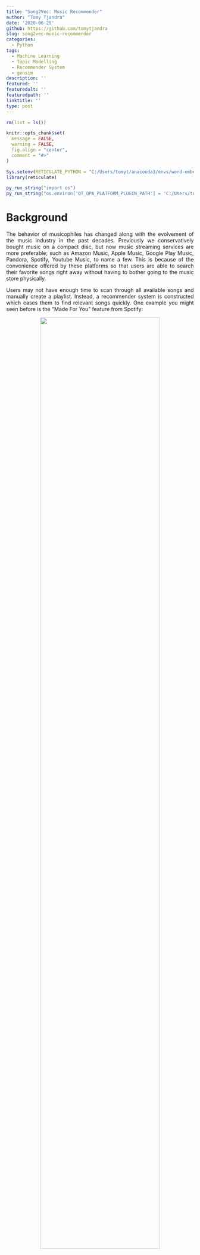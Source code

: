 ```yaml
---
title: "Song2Vec: Music Recommender"
author: "Tomy Tjandra"
date: '2020-06-29'
github: https://github.com/tomytjandra
slug: song2vec-music-recommender
categories:
  - Python
tags:
  - Machine Learning
  - Topic Modelling
  - Recommender System
  - gensim
description: ''
featured: ''
featuredalt: ''
featuredpath: ''
linktitle: ''
type: post
---
```


<style>
body {
text-align: justify}
</style>

```r
rm(list = ls())

knitr::opts_chunk$set(
  message = FALSE,
  warning = FALSE,
  fig.align = "center",
  comment = "#>"
)
```

```r
Sys.setenv(RETICULATE_PYTHON = "C:/Users/tomyt/anaconda3/envs/word-embeddings/python.exe")
library(reticulate)

py_run_string("import os")
py_run_string("os.environ['QT_QPA_PLATFORM_PLUGIN_PATH'] = 'C:/Users/tomyt/anaconda3/Library/plugins/platforms'")
```

# Background

The behavior of musicophiles has changed along with the evolvement of the music industry in the past decades. Previously we conservatively bought music on a compact disc, but now music streaming services are more preferable; such as Amazon Music,
Apple Music, Google Play Music, Pandora, Spotify, Youtube Music, to name a few. This is because of the convenience offered by these platforms so that users are able to search their favorite songs right away without having to bother going to the music store physically.

Users may not have enough time to scan through all available songs and manually create a playlist. Instead, a recommender system is constructed which eases them to find relevant songs quickly. One example you might seen before is the "Made For You" feature from Spotify:

<center> ![](/img/song2vec-music-recommender/made-for-you.png){width="80%"} </center>

These personalized playlists are being recommended by grouping similar songs that go well together. How? In the real case, this process is done by combining several recommender algorithms, simply based on users' activities such as likes, playlist history, or even listening history. In this article, we will demonstrate how to extract song embeddings using a neural network approach specifically **Word2Vec** model, use it to generate songs recommendation, and evaluate the performance.

Okay, so you might wonder what is Word2Vec actually? Developed by Tomas Mikolov [^1] in 2013 at Google, it is one of the most common technique to do word embeddings in several Natural Language Processing (NLP) cases using shallow neural network. Word embeddings is just a fancy way of saying a numerical representation of words. A good analogy would be how colors are represented with a RGB values. These set of values is then called as a **vector**. For example, "black" can be associated with (0,0,0) and "white" with (255,255,255) as their pixel intensity values.

```python
import numpy as np
import matplotlib.pyplot as plt
from mpl_toolkits.mplot3d import Axes3D

plt.figure(figsize=(10, 6))
ax = plt.subplot(111, projection='3d')

colors = [
    (255,0,0),
    (0,255,0),
    (0,0,255),
    (225,225,225)
]

for r, g, b in colors:
    ax.quiver(0, 0, 0, r, g, b,
              color = np.array([r, g, b])/255,
              linewidth = 5)

ax.set_xlim3d(0, 255)
ax.set_ylim3d(0, 255)
ax.set_zlim3d(0, 255)
ax.dist = 11
plt.title("COLOR VECTORS", fontweight = "bold")
plt.tight_layout()
plt.show()
```

In fact, word embeddings method can be generalized into other item embeddings, which associate any product on an e-commerce website, any videos on Youtube, movies on Netflix with a vector. Of course, in this case, songs can also be a vector.

Can you guess what is the property of a sentence that Word2Vec exploits to learn the vector representation of a word? It is the **sequential nature of the text**. Take a look of the following scrambled sentence:

> *gives Spotify millions you access music service to digital a that is of songs.*

It is difficult for us to understand the text because there is no sequence in the sentence. That's why the sequence of words is crucial in any natural language. This property can be implemented to other data that has sequential nature as well. One such data that has the property is **playlist of songs** in music streaming services. The following image is an example of playlists in Spotify, where each playlist contain a sequence of songs:

<center> ![](/img/song2vec-music-recommender/playlist-menu.png){width="80%"} </center>

Since the data cleansing and modelling process will be quite complicated, here I present the visualization for you to understand the overall workflow for this article:

<center> ![](/img/song2vec-music-recommender/workflow.png){width="100%"} </center>

# Import Libraries

Before going any further, let's import necessary libraries such as:

- `pandas` for data analysis
- `numpy` for scientific computing
- `matplotlib` and `seaborn` for data visualization
- `gensim` for topic modelling, in this case Word2vec
- `sklearn` and `spherecluster` for other unsupervised learning algorithm

```python
# Data Analysis
import pandas as pd
import numpy as np

# Visualization
import matplotlib.pyplot as plt
from mpl_toolkits.mplot3d import Axes3D
import seaborn as sns
plt.style.use('seaborn')
sns.set_style("whitegrid")

# Modelling
from gensim.models import Word2Vec
from gensim.models.callbacks import CallbackAny2Vec
from spherecluster import SphericalKMeans
from sklearn.model_selection import train_test_split
from sklearn.manifold import TSNE
from scipy import stats

# Additional
import math
import random
import itertools
import multiprocessing
from tqdm import tqdm
from time import time
import logging
import pickle
```

# Data Cleansing

Human-made music playlists collected by Shuo Chen [^2] from Cornell University are used to learn the song embeddings. The dataset contains US radio playlists from Yes.com and songs tag from Last.fm since December 2010 to May 2011. Each playlist will be treated as a sentence and each song in the playlist will be treated as one word.

<center> ![](/img/song2vec-music-recommender/list-illustration.png){width="80%"} </center>

The raw data consists of five separate txt files as follow:

1. `song_hash.txt`: mapping from integer `song_id` to song's `title` and `artist` name
2. `tags.txt`: social tags, using integer `song_id` to represent a song
3. `tag_hash.txt`: mapping from integer id to tag's name
4. `train.txt` and `test.txt`: playlists using integer `song_id` to represent a song

```python
FOLDER_PATH = "song2vec-music-recommender/dataset/yes_complete/"
```

## Songs
Each song has its own `song_id` which maps to exactly one `title` and `artist` name. There are 75252 unique songs present in `song_hash.txt`.

```python
songs = pd.read_csv(FOLDER_PATH+"song_hash.txt", sep = '\t', header = None,
                    names = ['song_id', 'title', 'artist'], index_col = 0)
songs['artist - title'] = songs['artist'] + " - " + songs['title']
songs
```

## Tags
Each song has several tags that exist in `tags.txt` and the mapping is provided in `tag_hash.txt`.

```python
def readTXT(filename, start_line=0, sep=None):
    with open(FOLDER_PATH+filename) as file:
        return [line.rstrip().split(sep) for line in file.readlines()[start_line:]]
```

```python
tags = readTXT("tags.txt")
tags[7:12]
```

If a song does not have any tag, it is indicated with just a '#' as seen above. Replace it with the string "unknown" instead.

```python
mapping_tags = dict(readTXT("tag_hash.txt", sep = ', '))
mapping_tags['#'] = "unknown"
```

The `song_tags` dataframe is combined and merged with previous `songs`.

```python
song_tags = pd.DataFrame({'tag_names': [list(map(lambda x: mapping_tags.get(x), t)) for t in tags]})
song_tags.index.name = 'song_id'
songs = pd.merge(left = songs, right = song_tags, how = 'left',
                 left_index = True, right_index = True)
songs.index = songs.index.astype('str')
songs.head()
```

## Unknown Songs

Unknown songs are defined as a song that doesn't have either `artist` or `title`, indicated by dash (-) character. Remove these unknown songs from `songs`.

```python
unknown_songs = songs[(songs['artist'] == '-') | (songs['title'] == '-')]
songs.drop(unknown_songs.index, inplace = True)
```

## Playlist

`playlist` is a list of lists of songs (represented with its `song_id`) from `train.txt` and `test.txt`. There are 15910 playlists that exist in the data.

```python
playlist = readTXT("train.txt", start_line = 2) + readTXT("test.txt", start_line = 2)
print(f"Playlist Count: {len(playlist)}")
```

Take a look at how the playlist is represented in a list. Recall that these playlists are treated as sentences and the `song_id` as a token of words.

```python
for i in range(0, 2):
    print("-------------------------")
    print(f"Playlist Idx. {i}: {len(playlist[i])} Songs")
    print("-------------------------")
    print(playlist[i])
```

Remove unknown songs from the playlist.

```python
playlist_wo_unknown = [[song_id for song_id in p if song_id not in unknown_songs.index]
                       for p in playlist]
```

Remove playlist with zero or one song, since the model wouldn't capture any sequence in that list.

```python
clean_playlist = [p for p in playlist_wo_unknown if len(p) > 1]
print(f"Playlist Count After Cleansing: {len(clean_playlist)}")
```

Remove song that doesn't exist in any playlist.

```python
unique_songs = set(itertools.chain.from_iterable(clean_playlist))
song_id_not_exist = set(songs.index) - unique_songs
songs.drop(song_id_not_exist, inplace = True)
print(f"Unique Songs After Cleansing: {songs.shape[0]}")
```

Before there are 75262 unique songs and 15910 playlists. Now we are ready with 73448 unique songs and 15842 playlists.

# Modelling

The `playlist` is splitted into `playlist_train` and `playlist_test` with test size of 1000 playlist for further evaluation.

```python
MODEL_PATH = "song2vec-music-recommender/model/"
```

```python
playlist_train, playlist_test = train_test_split(clean_playlist, test_size = 1000,
                                                 shuffle = True, random_state = 123)
```

## Song2Vec

As mentioned before, Word2Vec is one of the most popular techniques to learn word embeddings using **shallow neural network**. A neural network, like other supervised learning algorithms, requires labeled data to be trained. How can we train a neural network if the data is in a form of sequences of words (i.e. words) or sequences of songs (i.e. playlist) without any target or data label? The network will be trained by creating a so-called **“fake” task**. We won't be interested in the inputs and outputs of the network, rather just train the **weights between input and hidden layer** that are extracted as the vectors. To put it in simple terms, the goal of embeddings can be classified as unsupervised learning, but the process of getting the embeddings in Word2Vec is achieved by supervised learning through a neural network.

Here is the illustration of general Word2Vec architecture by Xin Rong [^3]:

<center> ![](/img/song2vec-music-recommender/word2vec-architecture.png){width="80%"} </center>

Details:

- The input layer is a one-hot-encoded vector of size $V$ (vocabulary size).
- $W_{V \times N}$ is the weight matrix that projects the input $x$ to the hidden layer. **These values are the embedded vectors**.
- The hidden layer contains $N$ neurons (hyperparameter), it just copies the weighted sum of inputs to the next layer without any activation function.
- $W'_{N \times V}$ is the weight matrix that maps the hidden layer outputs to the final output layer.
- The output layer is again a $V$ length vector, with a softmax activation function.

There are two approaches of Word2Vec in which both are using the same architecture:

- Skip-gram - the fake task would be: given a target word, the model is trying to predict the context words.
- Continuous Bag-Of-Words (CBOW) - the fake task would be: predict the target word by the context words.

In this article, **CBOW** is used instead of Skip-gram, because according to Google Code Archive [^4], it trains faster and able to capture the frequent songs more.

<center> ![](/img/song2vec-music-recommender/playlist-example.png){width="80%"} </center>

Target song that are played between context songs is assumed to be similar to each other. If the playlist are designed by users or the services for certain genre, the song embeddings will logically incorporate more information about the genre.

One epoch of CBOW may be breakdown into these steps [^3]:

<center> ![](/img/song2vec-music-recommender/cbow.png){width="60%"} </center>

1. Convert the generated training samples into one-hot vectors $x_1, x_2, ..., x_C$ (contexts) for the input layer. So, the size is $C \times V$
2. Multiply all vector $x$ with $W_{V \times N}$ and then take the sum or mean of embedded vectors.
3. The hidden layer is then multiplied with $W'_{N \times V}$ to get the weighted sum of size $V$.
4. Apply softmax function to turn the weighted sum into probabilities, usually denoted by $\hat{y}$.
5. Error between output and each context word is calculated as follows: ${(\hat{y} - y)}$
6. Backpropagate to re-adjust the weights, by using Gradient Descent optimizer. <br>
    a. All weights in output matrix will be updated. <br>
    b. Only corresponding word vector in the input matrix that will be updated.

Up until this point, you should have understood the general overview of how the Word2Vec works. But, there is an issue with the softmax function — it is **computationally very expensive**, as it requires scanning through the entire output embeddings matrix to compute the probability distribution of all V words, where V can be millions or more. The softmax function is defined as:

<center>$softmax(y_i) = \dfrac{e^{y_i}}{\sum \limits_{y=1}^V e^{y_j}}$</center>

The normalization factor in the denominator also requires $V$ iterations. When implemented in codes, the normalization factor is computed only once and cached as a Python variable, making the algorithm complexity $O(V)$.

Due to this computational inefficiency, softmax function is preferably not used in most implementations of Word2Vec. Instead let's use an alternative called **negative sampling** with sigmoid function, which rephrases the problem into a set of independent binary logistic classification task of algorithm complexity = $O(K+1)$, where $K$ is the number of negative samples and $1$ is the positive sample. Mikolov suggests using $K$ in the range $[5, 20]$ for small vocabulary and $[2, 5]$ for a larger vocabulary.

Don't worry about the code below. We are setting up the logging settings to monitor the training process.

```python
logging.basicConfig(format="%(asctime)s : %(levelname)s : %(message)s", level=logging.INFO)

class Callback(CallbackAny2Vec):
    def __init__(self):
        self.epoch = 1
        self.training_loss = []

    def on_epoch_end(self, model):
        loss = model.get_latest_training_loss()
        if self.epoch == 1:
            current_loss = loss
        else:
            current_loss = loss - self.loss_previous_step
        print(f"Loss after epoch {self.epoch}: {current_loss}")
        self.training_loss.append(current_loss)
        self.epoch += 1
        self.loss_previous_step = loss
```

### Training

By using `gensim`, the training process can be separated into **three distinctive steps** [^5]: 

First, the instance of `Word2Vec()` is created to set up the parameters of the model and leave the model uninitialized.

- `size`: dimensionality of the song vectors
- `window`: maximum distance between context and target
- `min_count`: frequency cut-off for a song to be considered in the model
- `sg = 0`: using CBOW architecture
- `negative`: negative sampling data
- `workers`: number of CPU used to train the model

```python
model = Word2Vec(
    size = 256,
    window = 10,
    min_count = 1,
    sg = 0,
    negative = 20,
    workers = multiprocessing.cpu_count()-1)
print(model)
```

Secondly, the method `.build_vocab()` is called to build the vocabulary from a sequence of playlists and thus initialized the model.

```python
logging.disable(logging.NOTSET) # enable logging
t = time()

model.build_vocab(playlist_train)
```

Finally, `.train()` trains the model. The loggings here are mainly useful for monitoring the loss after each epoch.

- `total_examples`: count of unique vocabulary (songs)
- `epochs`: number of iterations over the dataset (whole playlist)
- `compute_loss`: track model loss

```python
logging.disable(logging.INFO) # disable logging
callback = Callback() # instead, print out loss for each epoch
t = time()

model.train(playlist_train,
            total_examples = model.corpus_count,
            epochs = 100,
            compute_loss = True,
            callbacks = [callback]) 

model.save(MODEL_PATH+"song2vec.model")
```

```python
logging.disable(logging.INFO) # disable logging
model = Word2Vec.load(MODEL_PATH+"song2vec.model")
```

```python
print(model)
```

### Loss Evaluation

Plot the training loss, making sure it decreases after each epoch. The closer the loss to a zero value, the better the model is in predicting a target song given surrounding context songs. Thus, the produced song vectors are more meaningful.

```python
plt.plot(range(1, model.epochs+1), model.callbacks[0].training_loss)
plt.xlabel("Epoch")
plt.ylabel("Loss")
plt.title("Training Loss", fontweight = "bold", fontsize = 20)
plt.tight_layout()
plt.show()
```

### Vectors Visualization

The song vectors can be visualized using a gradient of colors. The model is trained using 256 dimensions, therefore there will be 256 color bars for each song, representing element values in the vector. The similarity between songs is calculated using **cosine similarity**:

<center> $similarity(A,B) = cos(\theta) = \frac{A.B}{\|A\| \|B\|}$ </center>

Mathematically it measures the cosine of the angle between two vectors $A$ and $B$ which projected in a multi-dimensional space. Song vectors with similar context occupy close spatial positions; the cosine between such vectors should be close to 1, i.e. angle is closer to 0. The smaller the angle, the cosine similarity will be higher.

```python
fig, axes = plt.subplots(6, 1, figsize = (50, 30))

slug = '4162'
song_id_list = [(slug, "Main Song"), *[t for t in model.wv.most_similar(slug)[:5]]] 

for ax, (song_id, sim) in zip(axes.flat, song_id_list):
    ax.imshow([model.wv[song_id]], cmap = "binary", aspect = "auto")
    ax.set_title(songs.loc[song_id, "artist - title"], fontsize = 75)
    ax.yaxis.set_label_position("right")
    ax.set_ylabel(f"Similarity:\n{sim:.3f}" if sim != song_id_list[0][1] else sim,
                  rotation = "horizontal", ha = "left", va = "center", fontsize = 60)
    ax.set_xticks([])
    ax.set_yticks([])
plt.tight_layout()    
plt.show()
```

The plot above shows five most similar songs to `song_id = '4162'` (Maroon 5 - She Will Be Loved). Up until now, the model can be used for recommending new songs using cosine similarity, but only based on one main song.

## Clustering

What can we do with the song vectors? One thing is to group them into several clusters using K-Means clustering, but keep in mind that the similarity between vectors is calculated using cosine distance instead of regular (Euclidean) distance. Therefore K-Means with cosine distance should be considered, which often called **Spherical K-Means Clustering**. The idea is to identify the centroid such that it uniforms and minimizes the angle between each vector in a cluster. The intuition is just like looking at a cluster of stars where each point should have consistent spacing between each other. This spacing is referred to as the cosine similarity.

### Spherical K-Means

Take a look at the picture below for the illustration, and here are the steps:

1. Generate random 2D vectors ranging from (0,0) to (1,1).
2. Project each vector onto a unit circle, so that the vectors are normalized (length is equal to one).
3. From the projected vectors, perform basic k-means clustering into k clusters such that the vector within the same cluster are as similar as possible while the vector from different clusters is as dissimilar as possible.
4. Assign cluster number for each vector.

```python
# Generate random vectors
np.random.seed(123)
random_vec = np.random.uniform(0, 1, (2500, 2))
skm_test = SphericalKMeans(n_clusters = 8,
                           random_state = 123).fit(random_vec)

normalized_random_vec = random_vec/np.linalg.norm(random_vec, axis=1, keepdims=True)
cluster_df = pd.DataFrame({'x': random_vec[:,0],
                           'y': random_vec[:,1],
                           'x_proj': normalized_random_vec[:,0],
                           'y_proj': normalized_random_vec[:,1],
                           'cluster': skm_test.labels_})

# Visualization
fig, axes = plt.subplots(2, 2, figsize=(10,10))

plot_list = [('x', 'y'), ('x_proj', 'y_proj'), ('x_proj', 'y_proj'), ('x', 'y')]
hue_list = [None, None, 'cluster', 'cluster']
title_list = ["1. RAW VECTOR DATA", "2. PROJECTED VECTOR ONTO A UNIT CIRCLE",
              "3. CLUSTERED PROJECTED VECTOR", "4. CLUSTERED VECTOR DATA"]

for ax, (x,y), hue, title in zip(axes.flat, plot_list, hue_list, title_list):
    sns.scatterplot(data = cluster_df,
                    x = x, y = y, hue = hue,
                    palette = "Reds", legend = False,
                    ax = ax)
    ax.set_title(title, fontweight = "bold")

plt.tight_layout()
plt.show()
```

That being said, let's perform Spherical K-Means on the song vectors by iterating the number of clusters from 10 to 500 so that the optimal number of clusters `k_opt` can be chosen by the elbow method.

```python
embedding_matrix = model.wv[model.wv.vocab.keys()]
embedding_matrix.shape
```

```python
range_k_clusters = (10, 500)
skm_list = []
for k in tqdm(range(*range_k_clusters, 10)):
    skm = SphericalKMeans(n_clusters = k,
                          n_init = 5, n_jobs = -1,
                          random_state = 123).fit(embedding_matrix)
    
    result_dict = {
        "k": k,
        "WCSS": skm.inertia_,
        "skm_object": skm
    }
    
    skm_list.append(result_dict)
skm_df = pd.DataFrame(skm_list).set_index('k')
skm_df.head()
```

```python
def save2Pickle(obj, filename):
    with open(f"{MODEL_PATH}{filename}.pkl", "wb") as file:
        pickle.dump(obj, file)

def loadPickle(filename):
    with open(f"{MODEL_PATH}{filename}.pkl", "rb") as file:
        return pickle.load(file)
```

```python
skm_df = loadPickle("skm_cluster")
plt.figure(figsize=(15, 8))
plt.plot(skm_df.WCSS)
plt.xlabel("No. of Clusters", fontsize = 20)
plt.ylabel("Within Cluster Sum of Squares", fontsize = 20)
plt.title("Elbow Method", fontweight = "bold", fontsize = 25)
plt.tight_layout()
plt.show()
```

How to locate the optimal number of clusters objectively? Here is the idea [^6]:

<center> ![](/img/song2vec-music-recommender/elbow-method.png){width="60%"} </center>

1. Connect the first and last point of the curve with a straight line
2. Calculate the perpendicular distance from each point to that line
3. Consider the longest distance as the elbow

```python
def locateOptimalElbow(x, y):
    # START AND FINAL POINTS
    p1 = (x[0], y[0])
    p2 = (x[-1], y[-1])
    
    # EQUATION OF LINE: y = mx + c
    m = (p2[1] - p1[1]) / (p2[0] - p1[0])
    c = (p2[1] - (m * p2[0]))
    
    # DISTANCE FROM EACH POINTS TO LINE mx - y + c = 0
    a, b = m, -1
    dist = np.array([abs(a*x0+b*y0+c)/math.sqrt(a**2+b**2) for x0, y0 in zip(x,y)])
    return x[np.argmax(dist)]
```

```python
k_opt = locateOptimalElbow(skm_df.index, skm_df['WCSS'].values)
skm_opt = skm_df.loc[k_opt, "skm_object"]
skm_opt
```

```python
songs_cluster = songs.copy()
songs_cluster.loc[model.wv.vocab.keys(), 'cluster'] = skm_opt.labels_
songs_cluster['cluster'] = songs_cluster['cluster'].fillna(-1).astype('int').astype('category')
songs_cluster.head()
```

In the end, the optimal number of clusters is set to be 110. There is a possibility that some songs don't have the embedded vectors since the `playlist` is split to train and test. For this case, assign the cluster as -1 instead.

### Visualize Clusters

It is always quite helpful to visualize the embeddings that have been created. Over here, we have song vectors with 256 dimensions. These high-dimensional vectors can't be visualized in our 3D world, so using dimensionality reduction algorithms such as **t-Distributed Stochastic Neighbor Embedding (t-SNE)** helps us map the vectors to a lower dimension. The mathematical detail of t-SNE will not be presented here, but in practice, it tends to produce a visualization with distinctly isolated clusters.

```python
embedding_tsne = TSNE(n_components = 2, metric = 'cosine',
                      random_state = 123).fit_transform(embedding_matrix)
                      
save2Pickle(embedding_tsne, "tsne_viz")
```

```python
embedding_tsne = loadPickle("tsne_viz")
songs_cluster.loc[model.wv.vocab.keys(), 'x'] = embedding_tsne[:,0]
songs_cluster.loc[model.wv.vocab.keys(), 'y'] = embedding_tsne[:,1]

plt.figure()
sns.scatterplot(data = songs_cluster[songs_cluster['cluster'] != -1],
                x = 'x', y = 'y', palette = "viridis",
                hue = 'cluster', legend = False).set_title(f"{k_opt} Clusters of Song2Vec",
                                                           fontweight = "bold", fontsize = 15)
plt.show()
```

The cluster might look cluttered since all 110 clusters are being plotted at once. Instead, let's just perform t-SNE on randomly selected 10 clusters and visualize the result.

```python
random.seed(100)
random_cluster2plot = random.sample(range(k_opt), 10)
random_songs = songs_cluster[songs_cluster.cluster.isin(random_cluster2plot)].copy()
random_tsne = TSNE(n_components = 2, metric = 'cosine',
                   random_state = 100).fit_transform(model.wv[random_songs.index])
random_songs.loc[random_songs.index, 'x'] = random_tsne[:,0]
random_songs.loc[random_songs.index, 'y'] = random_tsne[:,1]

plt.figure()
g = sns.scatterplot(data = random_songs,
                x = 'x', y = 'y', palette = "viridis",
                hue = 'cluster', legend = False)
g.set_title(f"Randomly selected {len(random_cluster2plot)} clusters of Song2Vec", fontweight = "bold", fontsize = 15)
plt.show()
```

Songs that have similar context (by cosine similarity) tend to be plotted next to each other. Thus, creating distinct song clusters. Note that the clusters might look overlap to each other due to the dimensionality reduction, but in the actual dimension, they do not.

# Start Recommending

Congratulations! We are finally ready with the embeddings for every song that exists in `playlist_train`. How these song vectors are then used to suggest similar songs based on a certain playlist? One way is to calculate a **playlist vector** for each playlist by averaging together all the song vectors in that playlist. These vectors then become the query to find similar songs based on cosine similarity. Here is an illustration using a users' music streaming playlist [^7]:

<center> ![](/img/song2vec-music-recommender/playlist-vector.gif){width="80%"} </center>

For each playlist in `playlist_test`, calculate the average vectors using `meanVectors()` function. If the song hasn't been embedded before, neglect the song instead.

```python
def meanVectors(playlist):
    vec = []
    for song_id in playlist:
        try:
            vec.append(model.wv[song_id])
        except KeyError:
            continue
    return np.mean(vec, axis=0)
```

```python
playlist_vec = list(map(meanVectors, playlist_test))
```

For each playlist vector, we can recommend top $n$ similar songs based on the cosine similarity. Let's test the song embeddings to recommend top 10 songs for `playlist_test` in index `305`.

```python
def similarSongsByVector(vec, n = 10, by_name = True):
    # extract most similar songs for the input vector
    similar_songs = model.wv.similar_by_vector(vec, topn = n)
    
    # extract name and similarity score of the similar products
    if by_name:
        similar_songs = [(songs.loc[song_id, "artist - title"], sim)
                              for song_id, sim in similar_songs]
    
    return similar_songs
```

```python
def print_recommended_songs(idx, n):
    print("============================")
    print("SONGS PLAYLIST")
    print("============================")
    for song_id in playlist_test[idx]:
        print(songs.loc[song_id, "artist - title"])
    print()
    print("============================")
    print(f"TOP {n} RECOMMENDED SONGS")
    print("============================")
    for song, sim in similarSongsByVector(playlist_vec[idx], n):
        print(f"[Similarity: {sim:.3f}] {song}")
    print("============================")
```

```python
print_recommended_songs(idx = 305, n = 10)
```

Interestingly, the model is able to capture and recommend new songs based on the "Spanish" genre from `playlist_test` indexed at `305` without being explicitly stated. Great! The final step is to evaluate how this recommender performs.

# Evaluation

One way to evaluate the performance of a recommender system is by computing **hit rate** as follows:

1. For each song in a playlist, intentionally **Leave-One-Out (LOO)** this song.
2. By using several systems below, try to guess the LOO song.
3. Ask the recommender for top $n$ recommended songs.
4. If the LOO song appears in the top $n$ recommendation, consider it as a **HIT**. Otherwise not.
5. Repeat the LOO process until the end of the playlist. Then, the hit rate of a playlist is calculated by dividing the number of HIT with the length of a playlist.
6. Repeat step 1-5 for all playlist in `playlist_test` and calculate the **Average Hit Rate at $n$ (AHR@n)**.

```python
top_n_songs = 25
```

## Random Recommender

As a baseline, let's try to guess the LOO song randomly without any system.

```python
def hitRateRandom(playlist, n_songs):
    hit = 0
    for i, target in enumerate(playlist):
        random.seed(i)
        recommended_songs = random.sample(list(songs.index), n_songs)
        hit += int(target in recommended_songs)
    return hit/len(playlist)
```

```python
eval_random = pd.Series([hitRateRandom(p, n_songs = top_n_songs)
                         for p in tqdm(playlist_test, position=0, leave=True)])
eval_random.mean()
```

> Output: 0.00030413731380910425

## Song Tags Recommender

It is possible to recommend based on song tags provided on the data as follows:

1. Create a list of song `tag_names` that surrounds the LOO song. The maximum distance between the LOO and context songs is defined by `window`.
2. List all possible songs from the list.
3. Take $n$ songs randomly from the possible songs list.

```python
mapping_tag2song = songs.explode('tag_names').reset_index().groupby('tag_names')['song_id'].apply(list)

def hitRateContextSongTag(playlist, window, n_songs):
    hit = 0
    context_target_list = [([playlist[w] for w in range(idx-window, idx+window+1)
                             if not(w < 0 or w == idx or w >= len(playlist))], target)
                           for idx, target in enumerate(playlist)]
    for i, (context, target) in enumerate(context_target_list):
        context_song_tags = set(songs.loc[context, 'tag_names'].explode().values)
        possible_songs_id = set(mapping_tag2song[context_song_tags].explode().values)
        
        random.seed(i)
        recommended_songs = random.sample(possible_songs_id, n_songs)
        hit += int(target in recommended_songs)
    return hit/len(playlist)
```

```python
eval_song_tag = pd.Series([hitRateContextSongTag(p, model.window, n_songs = top_n_songs)
                           for p in tqdm(playlist_test, position=0, leave=True)])
eval_song_tag.mean()
```

> Output: 0.0005425495180688559

## Cluster-based Recommender

To improve further, let's utilize the result of clustering in the modelling section:

1. Identify which cluster number is the most frequent (by majority voting) in surrounding songs. The maximum distance between the LOO and context songs is defined by `window`.
2. List out possible songs from that majority cluster.
3. Take $n$ songs randomly from the possible songs list.

```python
def hitRateClustering(playlist, window, n_songs):
    hit = 0
    context_target_list = [([playlist[w] for w in range(idx-window, idx+window+1)
                             if not(w < 0 or w == idx or w >= len(playlist))], target)
                           for idx, target in enumerate(playlist)]
    for context, target in context_target_list:
        cluster_numbers = skm_opt.predict([model.wv[c] for c in context if c in model.wv.vocab.keys()])
        majority_voting = stats.mode(cluster_numbers).mode[0]
        possible_songs_id = list(songs_cluster[songs_cluster['cluster'] == majority_voting].index)
        recommended_songs = random.sample(possible_songs_id, n_songs)
        songs_id = list(zip(*recommended_songs))[0]
        hit += int(target in songs_id)
    return hit/len(playlist)
```

```python
eval_clust = pd.Series([hitRateClustering(p, model.window, n_songs = top_n_songs)
                           for p in tqdm(playlist_test, position=0, leave=True)])
eval_clust.mean()
```

> Output: 0.005054657281168753

## Song2Vec Recommender

Lastly, evaluate the CBOW Song2Vec model as follows:

1. Take the average vectors of surrounding context songs using previously defined `meanVectors()` function. The maximum distance is defined by `window`.
2. Find top $n$ similar songs based on cosine similarity using `similarSongsByVector()` function.

```python
def hitRateSong2Vec(playlist, window, n_songs):
    hit = 0
    context_target_list = [([playlist[w] for w in range(idx-window, idx+window+1)
                             if not(w < 0 or w == idx or w >= len(playlist))], target)
                           for idx, target in enumerate(playlist)]
    for context, target in context_target_list:
        context_vector = meanVectors(context)
        recommended_songs = similarSongsByVector(context_vector, n = n_songs, by_name = False)
        songs_id = list(zip(*recommended_songs))[0]
        hit += int(target in songs_id)
    return hit/len(playlist)
```

```python
eval_song2vec = pd.Series([hitRateSong2Vec(p, model.window, n_songs = top_n_songs)
                           for p in tqdm(playlist_test, position=0, leave=True)])
eval_song2vec.mean()
```

> Output: 0.11958469298590102

## Comparison

Finally, we compare the calculated Average Hit Rate at 25 (AHR@25) of the four recommender systems. The higher the AHR, the better is the system. From the bar plot below, Song2Vec outperforms other methods in terms of hit rate, which means that it can recommend a song well based on surrounding context songs. In a real-life scenario, this system may likely to be low quality since the AHR is only around 12%, but still, it is much better than no recommender system at all.

```python
eval_df = pd.concat([eval_random.rename("Random"),
           eval_song_tag.rename("Song Tag"),
           eval_clust.rename("Clustering"),
           eval_song2vec.rename("Song2Vec")], axis = 1)
           
save2Pickle(eval_df, "eval_df")
```

```python
eval_df = loadPickle("eval_df")
val = eval_df.mean().sort_values()

plt.figure(figsize=(15, 8))
g = val.plot(kind = 'barh', fontsize = 20)
g.set_xlabel("Average Hit Rate", fontsize = 20)
g.set_title("Recommender Evaluation AHR@25", fontweight = "bold", fontsize = 25)
for i, v in enumerate(val):
    pos = 0.5*v if i==len(val)-1 else 1.1*v
    g.text(pos, i, str(round(v, 5)), color = "black", fontweight = "bold", fontsize = 20)
plt.tight_layout()
plt.show()
```

# Conclusion

Song2Vec is an implementation of Word2Vec which able to capture the context of a song based on surrounding songs in a playlist. In this article, we successfully exploit the sequential property of a playlist and represent each song with a 256-dimensional vector. This vector representation is then used as a recommender system based on cosine similarity score. The objective of a music recommender is to create accurate personalized recommendations from historical playlist or listening queue. Therefore, metric such as AHR@n is used to evaluate how many times (on average) a song is listed on the top-$n$ recommended songs based on surrounding context songs.

Things to be taken carefully when applying Song2Vec on its own is the **cold start problem**, a condition where it is impossible to recommend any songs to a new user or even recommend a new song to any users. This can be efficiently handled by combining the recommender using a content-based technique, which utilizes explicit features or characteristics of the songs as demonstrated in the "Song Tags Recommender" section.

Maybe you're wondering what are other implementations of Word2Vec? Here is the list for you: 

- Product recommendations: Using purchase receipts in a transaction to capture an item embeddings to learn the user's purchase activity.
- Listing recommendations: The user activity is in the form of click data, which can be represented as a sequence of listings that a user viewed.
- Matching advertisement to search query: Data consist of sequential search sessions, including entered query, clicked advertisement, and search results.

> The full Jupyter Notebook is available on my [Github](https://github.com/tomytjandra/song2vec-music-recommender) 

# Annotation

[^1]: [Distributed Representations of Words and Phrases and their Compositionality](https://arxiv.org/pdf/1310.4546.pdf)

[^2]: [Playlist Dataset](https://www.cs.cornell.edu/~shuochen/lme/data_page.html)

[^3]: [word2vec Parameter Learning Explained](https://arxiv.org/pdf/1411.2738.pdf)

[^4]: [word2vec: 
Tool for computing continuous distributed representations of words](https://code.google.com/archive/p/word2vec/)

[^5]: [gensim: Topic modelling for humans](https://radimrehurek.com/gensim/)

[^6]: [Fast Single- and Cross-Show Speaker Diarization Using Binary Key Speaker Modeling](https://www.researchgate.net/figure/Example-of-the-elbow-criterion-applied-over-the-curve-of-within-class-sum-of-squares-per_fig1_282000605)

[^7]: [Using Word2Vec for Music Recommendations](https://towardsdatascience.com/using-word2vec-for-music-recommendations-bb9649ac2484)